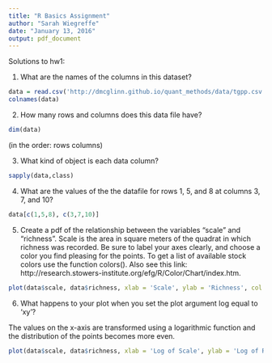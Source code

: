 ```yaml
---
title: "R Basics Assignment"
author: "Sarah Wiegreffe"
date: "January 13, 2016"
output: pdf_document
---
```


Solutions to hw1:

1) What are the names of the columns in this dataset?

```r
data = read.csv('http://dmcglinn.github.io/quant_methods/data/tgpp.csv', header = TRUE)
colnames(data)
```

2) How many rows and columns does this data file have?

```r
dim(data)
```

(in the order: rows columns)

3) What kind of object is each data column? 

```r
sapply(data,class)
```

4) What are the values of the the datafile for rows 1, 5, and 8 at columns 3, 7, and 10?

```r
data[c(1,5,8), c(3,7,10)]
```

5) Create a pdf of the relationship between the variables "scale" and "richness". Scale is the area in square meters of the quadrat in which richness was recorded. Be sure to label your axes clearly, and choose a color you find pleasing for the points. To get a list of available stock colors use the function colors(). Also see this link: http://research.stowers-institute.org/efg/R/Color/Chart/index.htm.

```r
plot(data$scale, data$richness, xlab = 'Scale', ylab = 'Richness', col = 'violet')
```

6) What happens to your plot when you set the plot argument log equal to 'xy'?

The values on the x-axis are transformed using a logarithmic function and the distribution of the points becomes more even.

```r
plot(data$scale, data$richness, xlab = 'Log of Scale', ylab = 'Log of Richness', col = 'violet', log = 'xy')
```


